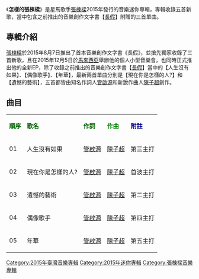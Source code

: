 {{copyedit|time=2015-12-09T02:08:33+00:00}}
{{Infobox album
| name       = 怎樣的張棟樑
| type       = EP
| artist     = [[張棟樑|張棟樑]]
| cover      = To_Be…Nicholas.jpg
<!-- 未知參數 | background = green -->
| released   = 2015年12月15日
| recorded   = 
| genre      = [[華語流行音樂|華語流行音樂]]
| length     = 
| label      = [[環球唱片|環球唱片]]
| producer   = 
| reviews    = 
| prev_title = [[別再驚動愛情|別再驚動愛情]]
| prev_year  = 2011
| next_title = [[最好的快要發生|最好的快要發生]]
| next_year  = 2018
}}
《'''怎樣的張棟樑'''》是星馬歌手[[張棟樑|張棟樑]]2015年發行的音樂迷你專輯，專輯收錄五首新歌，當中包含之前推出的音樂創作文字書【[[長假_(迷你專輯)|長假]]】附贈的三首單曲。

==專輯介紹==
[[張棟樑|張棟樑]]於2015年8月7日推出了首本音樂創作文字書《長假》，並搶先獨家收錄了三首新歌，且在2015年12月5日於[[馬來西亞|馬來西亞]]舉辦他的個人小型音樂會，也同時正式推出他的全新EP，除了收錄之前推出的音樂創作文字書【[[長假_(迷你專輯)|長假]]】當中的【人生沒有如果】、【偶像歌手】、【年華】，最新兩首單曲分別是【現在你是怎樣的人?】和【遺憾的藝術】，五首都皆由知名作詞人[[管啟源|管啟源]]和新銳作曲人[[陳子超（音樂家）|陳子超]]創作。 
==曲目==
{| class="wikitable"
|-
| <font color=darkgreen>'''順序'''</font> || <font color=darkgreen>'''歌名'''</font> || <font color=darkgreen>'''作詞'''</font> || <font color=green>'''作曲'''</font>  || <font color=darkblue>'''附註'''</font>
|-
| 01 || 人生沒有如果 || [[管啟源|管啟源]] || [[陳子超（音樂家）|陳子超]]   || 第三主打
|-
| 02 || 現在你是怎樣的人? || [[管啟源|管啟源]] || [[陳子超（音樂家）|陳子超]]  || 首波主打
|-
| 03 || 遺憾的藝術 || [[管啟源|管啟源]] || [[陳子超（音樂家）|陳子超]]   || 第二主打
|-
| 04 || 偶像歌手 || [[管啟源|管啟源]] || [[陳子超（音樂家）|陳子超]]    || 第四主打
|-
| 05 || 年華 || [[管啟源|管啟源]] || [[陳子超（音樂家）|陳子超]]    || 第五主打
|}

{{張棟樑}}

[[Category:2015年臺灣音樂專輯|Category:2015年臺灣音樂專輯]]
[[Category:2015年迷你專輯|Category:2015年迷你專輯]]
[[Category:張棟樑音樂專輯|Category:張棟樑音樂專輯]]
